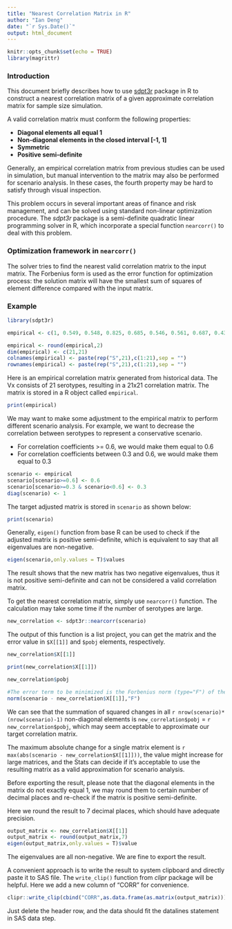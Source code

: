 ```yaml
---
title: "Nearest Correlation Matrix in R"
author: "Ian Deng"
date: "`r Sys.Date()`"
output: html_document
---
```


```r
knitr::opts_chunk$set(echo = TRUE)
library(magrittr)
```

### Introduction

This document briefly describes how to use [sdpt3r](https://cran.r-project.org/web/packages/sdpt3r/index.html) package in R to construct a nearest correlation matrix of a given approximate correlation matrix for 
sample size simulation.\

A valid correlation matrix must conform the following properties:\

-   **Diagonal elements all equal 1**\
-   **Non-diagonal elements in the closed interval [-1, 1]**\
-   **Symmetric**\
-   **Positive semi-definite**\

Generally, an empirical correlation matrix from previous studies can be used in simulation, but manual intervention to the matrix may also be performed for scenario analysis. In these cases, the fourth property may be hard to satisfy through visual inspection.\

This problem occurs in several important areas of finance and risk management, and can be solved using standard non-linear optimization procedure. The *sdpt3r* package is a semi-definite quadratic linear programming solver in R, which incorporate a special function `nearcorr()` to deal with this problem.

### Optimization framework in `nearcorr()`

The solver tries to find the nearest valid correlation matrix to the input matrix. The Forbenius form is used as the error function for optimization process: the solution matrix will have the smallest sum of squares of element difference compared with the input matrix.

### Example

```r
library(sdpt3r)
```

```r

empirical <- c(1, 0.549, 0.548, 0.825, 0.685, 0.546, 0.561, 0.687, 0.43, 0.554, 0.452, 0.508, 0.572, 0.646, 0.652, 0.556, 0.735, 0.662, 0.629, 0.762, 0.618, 0.549, 1, 0.56, 0.505, 0.507, 0.304, 0.647, 0.455, 0.477, 0.561, 0.339, 0.468, 0.462, 0.75, 0.588, 0.441, 0.524, 0.604, 0.44, 0.658, 0.555, 0.548, 0.56, 1, 0.41, 0.628, 0.413, 0.703, 0.618, 0.457, 0.631, 0.529, 0.636, 0.679, 0.661, 0.656, 0.488, 0.661, 0.646, 0.365, 0.513, 0.419, 0.825, 0.505, 0.41, 1, 0.582, 0.515, 0.534, 0.618, 0.29, 0.433, 0.371, 0.399, 0.427, 0.58, 0.544, 0.518, 0.581, 0.637, 0.693, 0.814, 0.639, 0.685, 0.507, 0.628, 0.582, 1, 0.662, 0.657, 0.717, 0.41, 0.602, 0.523, 0.655, 0.673, 0.58, 0.684, 0.538, 0.739, 0.632, 0.437, 0.6, 0.527, 0.546, 0.304, 0.413, 0.515, 0.662, 1, 0.543, 0.564, 0.386, 0.329, 0.59, 0.476, 0.517, 0.321, 0.553, 0.511, 0.691, 0.534, 0.403, 0.52, 0.572, 0.561, 0.647, 0.703, 0.534, 0.657, 0.543, 1, 0.556, 0.498, 0.521, 0.55, 0.546, 0.608, 0.685, 0.645, 0.512, 0.678, 0.694, 0.524, 0.724, 0.531, 0.687, 0.455, 0.618, 0.618, 0.717, 0.564, 0.556, 1, 0.384, 0.564, 0.502, 0.635, 0.586, 0.602, 0.644, 0.519, 0.731, 0.606, 0.413, 0.564, 0.564, 0.43, 0.477, 0.457, 0.29, 0.41, 0.386, 0.498, 0.384, 1, 0.272, 0.426, 0.433, 0.456, 0.446, 0.387, 0.23, 0.411, 0.459, 0.368, 0.413, 0.402, 0.554, 0.561, 0.631, 0.433, 0.602, 0.329, 0.521, 0.564, 0.272, 1, 0.311, 0.512, 0.551, 0.698, 0.61, 0.517, 0.557, 0.568, 0.455, 0.506, 0.425, 0.452, 0.339, 0.529, 0.371, 0.523, 0.59, 0.55, 0.502, 0.426, 0.311, 1, 0.476, 0.456, 0.405, 0.532, 0.353, 0.593, 0.406, 0.398, 0.473, 0.414, 0.508, 0.468, 0.636, 0.399, 0.655, 0.476, 0.546, 0.635, 0.433, 0.512, 0.476, 1, 0.61, 0.491, 0.47, 0.3, 0.65, 0.489, 0.326, 0.459, 0.467, 0.572, 0.462, 0.679, 0.427, 0.673, 0.517, 0.608, 0.586, 0.456, 0.551, 0.456, 0.61, 1, 0.508, 0.637, 0.45, 0.651, 0.666, 0.39, 0.517, 0.451, 0.646, 0.75, 0.661, 0.58, 0.58, 0.321, 0.685, 0.602, 0.446, 0.698, 0.405, 0.491, 0.508, 1, 0.688, 0.541, 0.629, 0.625, 0.55, 0.705, 0.568, 0.652, 0.588, 0.656, 0.544, 0.684, 0.553, 0.645, 0.644, 0.387, 0.61, 0.532, 0.47, 0.637, 0.688, 1, 0.533, 0.707, 0.673, 0.505, 0.657, 0.537, 0.556, 0.441, 0.488, 0.518, 0.538, 0.511, 0.512, 0.519, 0.23, 0.517, 0.353, 0.3, 0.45, 0.541, 0.533, 1, 0.57, 0.542, 0.402, 0.551, 0.586, 0.735, 0.524, 0.661, 0.581, 0.739, 0.691, 0.678, 0.731, 0.411, 0.557, 0.593, 0.65, 0.651, 0.629, 0.707, 0.57, 1, 0.648, 0.502, 0.645, 0.561, 0.662, 0.604, 0.646, 0.637, 0.632, 0.534, 0.694, 0.606, 0.459, 0.568, 0.406, 0.489, 0.666, 0.625, 0.673, 0.542, 0.648, 1, 0.589, 0.699, 0.612, 0.629, 0.44, 0.365, 0.693, 0.437, 0.403, 0.524, 0.413, 0.368, 0.455, 0.398, 0.326, 0.39, 0.55, 0.505, 0.402, 0.502, 0.589, 1, 0.716, 0.472, 0.762, 0.658, 0.513, 0.814, 0.6, 0.52, 0.724, 0.564, 0.413, 0.506, 0.473, 0.459, 0.517, 0.705, 0.657, 0.551, 0.645, 0.699, 0.716, 1, 0.609, 0.618, 0.555, 0.419, 0.639, 0.527, 0.572, 0.531, 0.564, 0.402, 0.425, 0.414, 0.467, 0.451, 0.568, 0.537, 0.586, 0.561, 0.612, 0.472, 0.609, 1)

empirical <- round(empirical,2)
dim(empirical) <- c(21,21)
colnames(empirical) <- paste(rep("S",21),c(1:21),sep = "")
rownames(empirical) <- paste(rep("S",21),c(1:21),sep = "")

```

Here is an empirical correlation matrix generated from historical data. The Vx consists of 21 serotypes, resulting in a 21x21 correlation matrix. The matrix is stored in a R object called `empirical`.\

```r
print(empirical)
```



We may want to make some adjustment to the empirical matrix to perform different scenario analysis. For example, we want to decrease the correlation between serotypes to represent a conservative scenario.\

- For correlation coefficients >= 0.6, we would make them equal to 0.6\
- For correlation coefficients between 0.3 and 0.6, we would make them equal to 0.3\

```r
scenario <- empirical
scenario[scenario>=0.6] <- 0.6
scenario[scenario>=0.3 & scenario<0.6] <- 0.3
diag(scenario) <- 1
```

The target adjusted matrix is stored in `scenario` as shown below:\

```r
print(scenario)
```



Generally, `eigen()` function from base R can be used to check if the adjusted matrix is positive semi-definite, which is equivalent to say that all eigenvalues are non-negative.

```r
eigen(scenario,only.values = T)$values
```

The result shows that the new matrix has two negative eigenvalues, thus it is not positive semi-definite and can not be considered a valid correlation matrix.\

To get the nearest correlation matrix, simply use `nearcorr()` function. The calculation may take some time if the number of serotypes are large.

```r
new_correlation <- sdpt3r::nearcorr(scenario)
```

The output of this function is a list project, you can get the matrix and the error value in `$X[[1]]` and `$pobj` elements, respectively.

```r
new_correlation$X[[1]]
```

```r
print(new_correlation$X[[1]])
```




```r
new_correlation$pobj

#The error term to be minimized is the Forbenius norm (type="F") of the subtraction of two matrices
norm(scenario - new_correlation$X[[1]],"F")
```

We can see that the summation of squared changes in all `r nrow(scenario)*(nrow(scenario)-1)` non-diagonal elements is `new_correlation$pobj` = `r new_correlation$pobj`, which may seem acceptable to approximate our target correlation matrix.\

The maximum absolute change for a single matrix element is `r max(abs(scenario - new_correlation$X[[1]]))`, the value might increase for large matrices, and the Stats can decide if it's acceptable to use the resulting matrix as a valid approximation for scenario analysis.

Before exporting the result, please note that the diagonal elements in the matrix do not exactly equal 1, we may round them to certain number of decimal places and re-check if the matrix is positive semi-definite.\

Here we round the result to 7 decimal places, which should have adequate precision.

```r
output_matrix <- new_correlation$X[[1]]
output_matrix <- round(output_matrix,7)
eigen(output_matrix,only.values = T)$value
```

The eigenvalues are all non-negative. We are fine to export the result.\

A convenient approach is to write the result to system clipboard and directly paste it to SAS file. The `write_clip()` function from *clipr* package will be helpful. Here we add a new column of "CORR" for convenience. 

```r
clipr::write_clip(cbind("CORR",as.data.frame(as.matrix(output_matrix))))
```

Just delete the header row, and the data should fit the datalines statement in SAS data step.\


